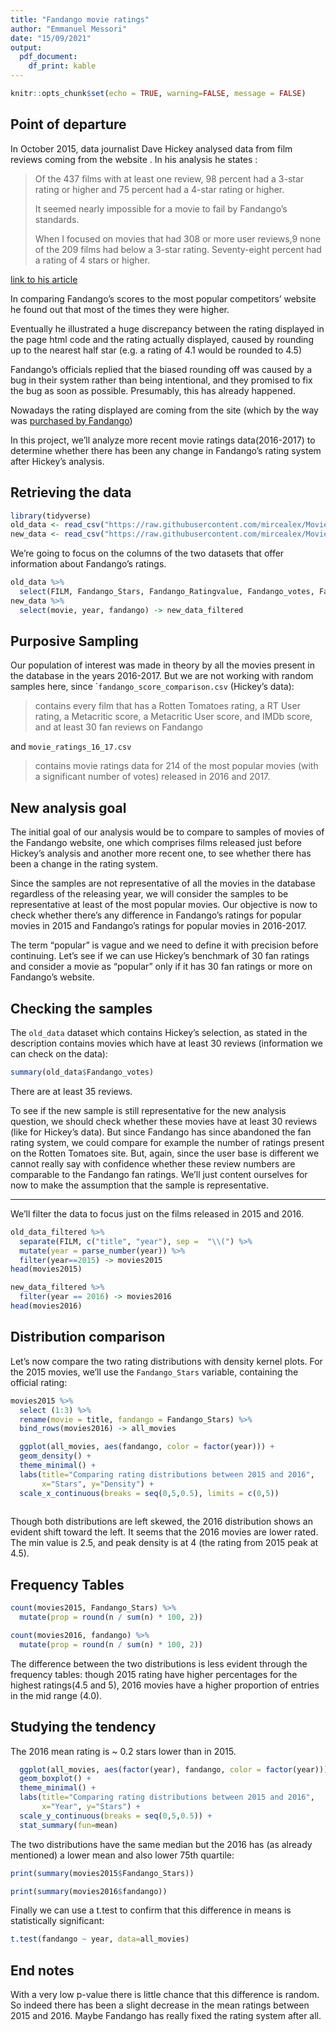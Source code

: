 ```yaml
---
title: "Fandango movie ratings"
author: "Emmanuel Messori"
date: "15/09/2021"
output:
  pdf_document: 
    df_print: kable
---
```


```r
knitr::opts_chunk$set(echo = TRUE, warning=FALSE, message = FALSE)
```

## Point of departure

In October 2015, data journalist Dave Hickey analysed data from film reviews coming from the website [](http://Fandango.com). In his analysis he states :

>Of the 437 films with at least one review, 98 percent had a 3-star rating or higher and 75 percent had a 4-star rating or higher.
>
It seemed nearly impossible for a movie to fail by Fandango’s standards.
>
When I focused on movies that had 308 or more user reviews,9 none of the 209 films had below a 3-star rating. Seventy-eight percent had a rating of 4 stars or higher.
                           
[link to his article](https://fivethirtyeight.com/features/fandango-movies-ratings/)

In comparing Fandango's scores to the most popular competitors' website he found out that most of the times they were higher.

Eventually he illustrated a huge discrepancy between the rating displayed in the page html code and the rating actually displayed, caused by rounding up to the nearest half star (e.g. a rating of 4.1 would be rounded to 4.5)

Fandango's officials replied that the biased rounding off was caused by a bug in their system rather than being intentional, and they promised to fix the bug as soon as possible. Presumably, this has already happened.

Nowadays the rating displayed are coming from the site [](http://rottentomatoes.com) (which by the way was [purchased by Fandango](https://gizmodo.com/fandango-will-probably-ruin-rotten-tomatoes-1759743925))

In this project, we'll analyze more recent movie ratings data(2016-2017) to determine whether there has been any change in Fandango's rating system after Hickey's analysis.

## Retrieving the data

```r
library(tidyverse)
old_data <- read_csv("https://raw.githubusercontent.com/mircealex/Movie_ratings_2016_17/master/fandango_score_comparison.csv")
new_data <- read_csv("https://raw.githubusercontent.com/mircealex/Movie_ratings_2016_17/master/movie_ratings_16_17.csv")
```

We're going to focus on the columns of the two datasets that offer information about Fandango's ratings.

```r
old_data %>% 
  select(FILM, Fandango_Stars, Fandango_Ratingvalue, Fandango_votes, Fandango_Difference) -> old_data_filtered
new_data %>% 
  select(movie, year, fandango) -> new_data_filtered
```


## Purposive Sampling

Our population of interest was made in theory by all the movies present in the database in the years 2016-2017. But we are not working with random samples here, since ``fandango_score_comparison.csv` (Hickey's data):

>contains every film that has a Rotten Tomatoes rating, a RT User rating, a Metacritic score, a Metacritic User score, and IMDb score, and at least 30 fan reviews on Fandango
>
[](https://github.com/fivethirtyeight/data/blob/master/fandango/README.md)

and `movie_ratings_16_17.csv`

> contains movie ratings data for 214 of the most popular movies (with a significant number of votes) released in 2016 and 2017. 

[](https://github.com/mircealex/Movie_ratings_2016_17/blob/master/README.md)


## New analysis goal

The initial goal of our analysis would be to compare to samples of movies of the Fandango website, one which comprises films released just before Hickey's analysis and another more recent one, to see whether there has been a change in the rating system. 

Since the samples are not representative of all the movies in the database regardless of the releasing year, we will consider the samples to be representative at least of the most popular movies. Our objective is now to check whether there's any difference  in Fandango's ratings for popular movies in 2015 and Fandango's ratings for popular movies in 2016-2017.

The term "popular" is vague and we need to define it with precision before continuing. Let's see if we can use Hickey's benchmark of 30 fan ratings and consider a movie as "popular" only if it has 30 fan ratings or more on Fandango's website.

## Checking the samples

The `old_data` dataset which contains Hickey's selection, as stated in the description contains movies which have at least 30 reviews (information we can check on the data):

```r
summary(old_data$Fandango_votes)
```

There are at least 35 reviews.

To see if the new sample is still representative for the new analysis question, we should check whether these movies have at least 30 reviews (like for Hickey's data). But since Fandango has since abandoned the fan rating system, we could compare for example the number of ratings present on the Rotten Tomatoes site. But, again, since the user base is different  we cannot really say with confidence whether these review numbers are comparable to the Fandango fan ratings. We'll just content ourselves for now to make the assumption that the sample is representative.

-----

We'll filter the data to focus just on the films released in 2015 and 2016.

```r
old_data_filtered %>% 
  separate(FILM, c("title", "year"), sep =  "\\(") %>% 
  mutate(year = parse_number(year)) %>% 
  filter(year==2015) -> movies2015
head(movies2015)

new_data_filtered %>% 
  filter(year == 2016) -> movies2016
head(movies2016)

```


## Distribution comparison

Let's now compare the two rating distributions with density kernel plots. For the 2015 movies, we'll use the `Fandango_Stars` variable, containing the official rating:

```r
movies2015 %>% 
  select (1:3) %>%
  rename(movie = title, fandango = Fandango_Stars) %>% 
  bind_rows(movies2016) -> all_movies

  ggplot(all_movies, aes(fandango, color = factor(year))) +
  geom_density() +
  theme_minimal() +
  labs(title="Comparing rating distributions between 2015 and 2016",
       x="Stars", y="Density") +
  scale_x_continuous(breaks = seq(0,5,0.5), limits = c(0,5))
  
```

Though both distributions are left skewed, the 2016 distribution shows an evident shift toward the left. It seems that the 2016 movies are lower rated. The min value is 2.5, and peak density is at 4 (the rating from 2015 peak at 4.5).

## Frequency Tables

```r
count(movies2015, Fandango_Stars) %>%
  mutate(prop = round(n / sum(n) * 100, 2))
```

```r
count(movies2016, fandango) %>%
  mutate(prop = round(n / sum(n) * 100, 2))
```

The difference between the two distributions is less evident through the frequency tables: though 2015 rating have higher percentages for the highest ratings(4.5 and 5), 2016 movies have a higher proportion of entries in the mid range (4.0).


## Studying the tendency

The 2016 mean rating is ~ 0.2 stars lower than in 2015.

```r
  ggplot(all_movies, aes(factor(year), fandango, color = factor(year))) +
  geom_boxplot() +
  theme_minimal() +
  labs(title="Comparing rating distributions between 2015 and 2016",
       x="Year", y="Stars") +
  scale_y_continuous(breaks = seq(0,5,0.5)) +
  stat_summary(fun=mean)
```

The two distributions have the same median but the 2016 has (as already mentioned) a lower mean and also lower 75th quartile:

```r
print(summary(movies2015$Fandango_Stars))
```

```r
print(summary(movies2016$fandango))
```

Finally we can use a t.test to confirm that this difference in means is statistically significant:

```r
t.test(fandango ~ year, data=all_movies)
```

## End notes

With a very low p-value there is little chance that this difference is random. So indeed there has been a slight decrease in the mean ratings between 2015 and 2016. Maybe Fandango has really fixed the rating system after all.
